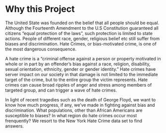 # Why this Project 

The United State was founded on the belief that all people should be equal. Although the Fourteenth Amendment to the U.S Constitution guaranteed all citizens "equal protection of the laws", such protection is limited to state actions. People of different race, gender, religious belief etc still suffer from biases and discrimination. Hate Crimes, or bias-motivated crime, is one of the most dangerous consequence. 


A hate crime is a "criminal offense against a person or property motivated in whole or in part by an offender's bias against a race, religion, disability, sexual orientation, ethnicity, gender or gender identity." Hate crimes have server impact on our society in that damage is not limited to the immediate target of the crime, but to the entire group the victim represents. Hate crimes can cause  broad ripples of anger and stress among members of targeted group, and can trigger a wave of hate crimes. 

In light of recent tragedies such as the death of George Floyd, we want to know how much progress, if any, we've made in fighting against bias and discrimination. What populations, other than African Americans are susceptible to biases? In what region do hate crimes occur most frenquently? We resort to the New York Hate Crime data set to find answers. 